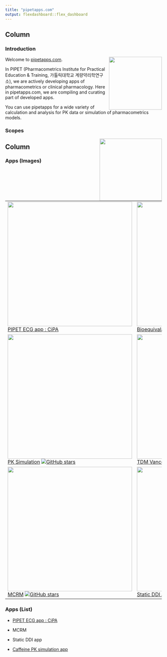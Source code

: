 ```yaml
---
title: "pipetapps.com"
output: flexdashboard::flex_dashboard
---
```



Column {data-width=200}
-------------------------------------

### Introduction

<img src="assets/PIPET-A-02.JPG"  align="right" width="170" />
Welcome to [pipetapps.com](http://www.pipetapps.com). 

In PIPET (Pharmacometrics Institute for Practical Education & Training, 가톨릭대학교 계량약리학연구소), we are actively developing apps of pharmacometrics or clinical pharmacology. Here in pipetapps.com, we are compiling and curating part of developed apps.

You can use pipetapps for a wide variety of calculation and analysis for PK data or simulation of pharmacometrics models.

### Scopes

<img src="assets/pipet-tasks.png"  align="right" width="200" />


Column {.tabset}
-------------------------------------

### Apps (Images)

 | | 
---|---|---
<img src="assets/app-jtpeak.png" align="center" width="400" /><br> [PIPET ECG app : CiPA](./pipetecg)    |   <img src="assets/app-be.png"  align="center" width="400" /><br> [Bioequivalance app](./shiny-be) ![GitHub stars](https://img.shields.io/github/stars/pipetcpt/shiny-be?style=social)   |   <img src="assets/app-taclorimus.png" align="center" width="400" /><br> [Tacrolimus TDM](https://asan.shinyapps.io/pk1c/) [![GitHub stars](https://img.shields.io/github/stars/pipetcpt/shiny-be?style=social)](https://github.com/pipetcpt/tdm-tacrolimus)
<img src="assets/app-pk1c.png" align="center" width="400" /><br> [PK Simulation](https://asan.shinyapps.io/pk1c) [![GitHub stars](https://img.shields.io/github/stars/pipetcpt/shiny-pk1c-oral?style=social)](https://github.com/pipetcpt/shiny-pk1c-oral) | <img src="assets/app-vanco.png" align="center" width="400" /><br> [TDM Vancomycin](https://pipet.shinyapps.io/vancomycin/) [![GitHub stars](https://img.shields.io/github/stars/pipetcpt/tdm-vancomycin?style=social)](https://github.com/pipetcpt/tdm-vancomycin) | <img src="assets/app-cyclo.png" align="center" width="400" /><br> [TDM Cyclosporin](URL) [![GitHub stars](https://img.shields.io/github/stars/pipetcpt/shiny-pk1c-oral?style=social)](https://github.com/pipetcpt/shiny-pk1c-oral)
<img src="assets/app-pk1c.png" align="center" width="400" /><br> [MCRM](URL) [![GitHub stars](https://img.shields.io/github/stars/pipetcpt/tdm-vancomycin?style=social)](https://github.com/pipetcpt/tdm-vancomycin)|<img src="assets/app-pk1c.png" align="center" width="400" /><br> [Static DDI app](URL) [![GitHub stars](https://img.shields.io/github/stars/pipetcpt/tdm-vancomycin?style=social)](https://github.com/pipetcpt/tdm-vancomycin)|<img src="assets/app-pk1c.png" align="center" width="400" /><br> [Caffeine PK simulation app](URL) [![GitHub stars](https://img.shields.io/github/stars/pipetcpt/tdm-vancomycin?style=social)](https://github.com/pipetcpt/tdm-vancomycin)

### Apps (List)

- [PIPET ECG app : CiPA](./pipetecg)

- MCRM
- Static DDI app
- [Caffeine PK simulation app](./shiny-caffsim)

